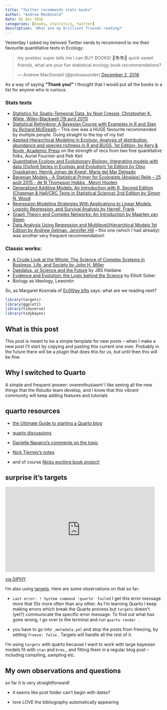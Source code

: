 ```yaml
---
title: "Twitter recommends stats books"
author: "Andrew MacDonald"
date: 02 Dec 2016
categories: [books, statistics, twitter]
description: 'What are my brilliant friends reading?'
---
```


Yesterday I asked my beloved Twitter nerds to recommend to me their favourite quantitative texts in Ecology:

<blockquote class="twitter-tweet" data-partner="tweetdeck"><p lang="en" dir="ltr">my postdoc super tells me I can BUY BOOKS! 💓📚📚💓 quick sweet friends, what are your fun statistical ecology book recommendations?</p>&mdash; Andrew MacDonald (@polesasunder) <a href="https://twitter.com/polesasunder/status/804480623410872320">December 2, 2016</a></blockquote>
<script async src="//platform.twitter.com/widgets.js" charset="utf-8"></script>

As a way of saying **"Thank you!"** I thought that I would put all the books in a list for anyone who is curious.

### Stats texts

* [Statistics for Spatio-Temporal Data, by  Noel Cressie, Christopher K. Wikle, Wiley-Blackwell (19 avril 2011)](http://eu.wiley.com/WileyCDA/WileyTitle/productCd-EHEP002348.html)
* [Statistical Rethinking: A Bayesian Course with Examples in R and Stan by Richard McElreath](https://www.amazon.fr/Statistical-Rethinking-Bayesian-Course-Examples/dp/1482253445) -- This one was a HUGE favourite recommended by multiple people. Going straight to the top of my list!
* [Applied Hierarchical Modeling in Ecology: Analysis of distribution, abundance and species richness in R and BUGS, 1st Edition- by  Kery   &    Royle, Academic Press](http://store.elsevier.com/Applied-Hierarchical-Modeling-in-Ecology-Analysis-of-distribution-abundance-and-species-richness-in-R-and-BUGS/Marc-Kery/isbn-9780128014868/) on the strength of recs from two fine quantitative folks, Auriel Fournier and Petr Keil
* [Quantitative Ecology and Evolutionary Biology: Integrating models with data (Oxford Series in Ecology and Evolution) 1st Edition by Otso Ovaskainen, Henrik Johan de Knegt, Maria del Mar Delgado](https://www.amazon.com/Quantitative-Ecology-Evolutionary-Biology-Integrating/dp/0198714874)
* [ Bayesian Models - A Statistical Primer for Ecologists (Anglais) Relié – 25 août 2015 - de N Thompson Hobbs , Mevin Hooten ](https://www.amazon.fr/Bayesian-Models-Statistical-Primer-Ecologists/dp/0691159289%3FSubscriptionId%3DAKIAILSHYYTFIVPWUY6Q%26tag%3Dduckduckgo-ffsb-fr-21%26linkCode%3Dxm2%26camp%3D2025%26creative%3D165953%26creativeASIN%3D0691159289)
* [ Generalized Additive Models: An Introduction with R, Second Edition (Chapman & Hall/CRC Texts in Statistical Science) 2nd Edition by Simon N. Wood ](https://www.amazon.com/Generalized-Additive-Models-Introduction-Statistical/dp/1498728332)
* [Regression Modeling Strategies With Applications to Linear Models, Logistic Regression, and Survival Analysis by Harrell, Frank ](http://www.springer.com/us/book/9781441929181)
* [ Graph Theory and Complex Networks: An Introduction by Maarten van Steen ](https://www.amazon.com/Graph-Theory-Complex-Networks-Introduction/dp/9081540610/ref=sr_1_7?s=books&ie=UTF8&qid=1480639288&sr=1-7&keywords=%22graph+theory%22)
* [ Data Analysis Using Regression and Multilevel/Hierarchical Models 1st Edition by Andrew Gelman, Jennifer Hill ](https://www.amazon.com/Analysis-Regression-Multilevel-Hierarchical-Models/dp/052168689X) -- this one (which I had already) was another very frequent recommendation!


### Classic works:

* [ A Crude Look at the Whole: The Science of Complex Systems in Business, Life, and Society by John H. Miller](https://www.amazon.fr/Crude-Look-Whole-Science-Business-ebook/dp/B016TX4DU4%3FSubscriptionId%3DAKIAILSHYYTFIVPWUY6Q%26tag%3Dduckduckgo-ffab-fr-21%26linkCode%3Dxm2%26camp%3D2025%26creative%3D165953%26creativeASIN%3DB016TX4DU4)
* [Daedalus, or Science and the Future](https://www.amazon.com/Daedalus-Science-Future-J-Haldane/dp/B000RB32TI) by JBS Haldane
* [Evidence and Evolution: the Logic behind the Science](http://www.cambridge.org/catalogue/catalogue.asp?isbn=9780521692748) by Elliott Sober
* Biology as Ideology, Lewontin

So, as Margaret Kosmala of [Ec0l0gy b1ts](http://ecologybits.com/index.php/2016/11/30/how-to-run-an-online-academic-book-club/) says: what are we reading next?


```r
library(targets)
library(ggplot2)
library(tidyverse)
library(tidybayes)
```

## What is this post

This post is meant to be a simple template for new posts -- when I make a new post I'll start by copying and pasting this current one over. Probably in the future there will be a plugin that does this for us, but until then this will be fine.

## Why I switched to Quarto

A simple and frequent answer: overenthusiasm! I like seeing all the new things that the Rstudio team develop, and I know that this vibrant community will keep adding features and tutorials

## quarto resources

-   [the Ultimate Guide to starting a Quarto blog](https://albert-rapp.de/posts/13_quarto_blog_writing_guide/13_quarto_blog_writing_guide.htm)

-   [quarto discussions](https://github.com/quarto-dev/quarto-cli/discussions)

-   [Danielle Navarro's comments on the topic](https://blog.djnavarro.net/posts/2022-04-20_porting-to-quarto/)

-   [Nick Tierney's notes](https://www.njtierney.com/post/2022/04/11/rmd-to-qmd/)

-   and of course [Nicks exciting book project!](https://rmd4sci.njtierney.com/)

## surprise it's targets

<iframe src="https://giphy.com/embed/12yB3XoYboAkjm" width="480" height="273" frameBorder="0" class="giphy-embed" allowFullScreen>

</iframe>

<p><a href="https://giphy.com/gifs/disney-2016-new-year-the-emperors-groove-12yB3XoYboAkjm">via GIPHY</a></p>

I'm also using [targets](https://github.com/ropensci/targets). Here are some observations on that so far:

-   `Last error: ! System command 'quarto' failed` I get this error message more that 10x more often than any other. As I'm learning Quarto I keep making errors which break the Quarto process but `targets` doesn't (yet?) communicate the specific error message. To find out what has gone wrong, I go over to the terminal and run `quarto render .`

-   you have to go into `_metadata.yml` and stop the posts from freezing, by setting `freeze: false` . Targets will handle all the rest of it.

I'm using `targets` with quarto because I want to work with large bayesian models fit with `stan` and `brms`., and fitting them in a regular blog post -- including compiling, sampling etc.

## My own observations and questions

so far it is very straightforward!

-   it seems like post folder can't begin with dates?

-   love LOVE the bibliography automatically appearing
